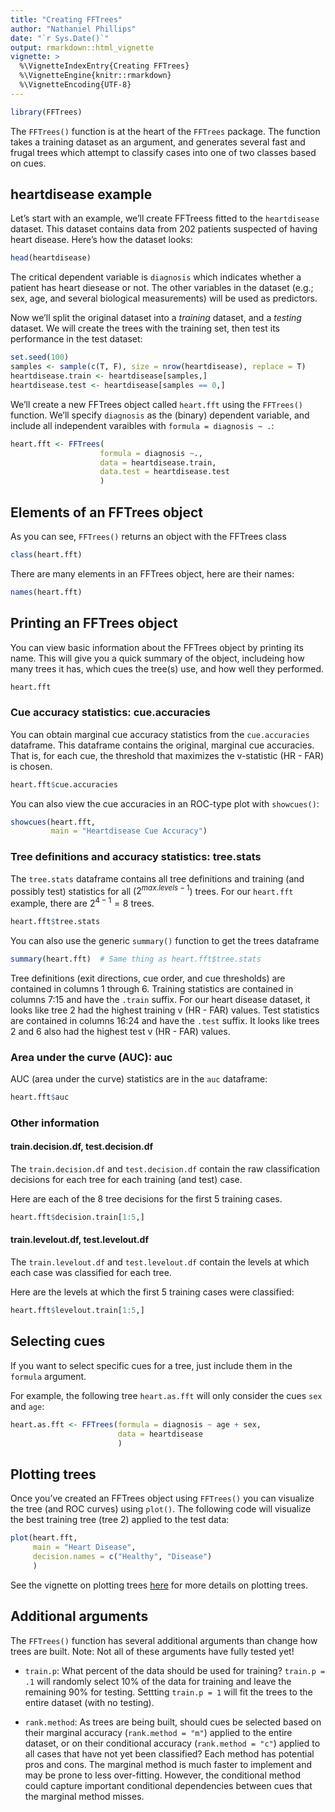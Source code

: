 ```yaml
---
title: "Creating FFTrees"
author: "Nathaniel Phillips"
date: "`r Sys.Date()`"
output: rmarkdown::html_vignette
vignette: >
  %\VignetteIndexEntry{Creating FFTrees}
  %\VignetteEngine{knitr::rmarkdown}
  %\VignetteEncoding{UTF-8}
---
```

```r
library(FFTrees)
```

The `FFTrees()` function is at the heart of the `FFTrees` package. The function takes a training dataset as an argument, and generates several fast and frugal trees which attempt to classify cases into one of two classes based on cues.

## heartdisease example

Let's start with an example, we'll create FFTreess fitted to the `heartdisease` dataset. This dataset contains data from 202 patients suspected of having heart disease. Here's how the dataset looks:

```r
head(heartdisease)
```

The critical dependent variable is `diagnosis` which indicates whether a patient has heart diesease or not. The other variables in the dataset (e.g.; sex, age, and several biological measurements) will be used as predictors.

Now we'll split the original dataset into a *training* dataset, and a *testing* dataset. We will create the trees with the training set, then test its performance in the test dataset:

```r
set.seed(100)
samples <- sample(c(T, F), size = nrow(heartdisease), replace = T)
heartdisease.train <- heartdisease[samples,]
heartdisease.test <- heartdisease[samples == 0,]
```

We'll create a new FFTrees object called `heart.fft` using the `FFTrees()` function. We'll specify `diagnosis` as the (binary) dependent variable, and include all independent varaibles with `formula = diagnosis ~ .`:

```r
heart.fft <- FFTrees(
                    formula = diagnosis ~.,
                    data = heartdisease.train,
                    data.test = heartdisease.test
                    )
```

## Elements of an FFTrees object

As you can see, `FFTrees()` returns an object with the FFTrees class

```r
class(heart.fft)
```

There are many elements in an FFTrees object, here are their names:

```r
names(heart.fft)
```


## Printing an FFTrees object

You can view basic information about the FFTrees object by printing its name. This will give you a quick summary of the object, includeing how many trees it has, which cues the tree(s) use, and how well they performed.

```r
heart.fft
```


### Cue accuracy statistics: cue.accuracies

You can obtain marginal cue accuracy statistics from the  `cue.accuracies` dataframe. This dataframe contains the original, marginal cue accuracies. That is, for each cue, the threshold that maximizes the v-statistic (HR - FAR) is chosen.

```r
heart.fft$cue.accuracies
```

You can also view the cue accuracies in an ROC-type plot with `showcues()`:

```r
showcues(heart.fft, 
         main = "Heartdisease Cue Accuracy")
```


### Tree definitions and accuracy statistics: tree.stats

The `tree.stats` dataframe contains all tree definitions and training (and possibly test) statistics for all ($2^{max.levels - 1}$) trees. For our `heart.fft` example, there are $2^{4 - 1} = 8$ trees.

```r
heart.fft$tree.stats
```

You can also use the generic `summary()` function to get the trees dataframe

```r
summary(heart.fft)  # Same thing as heart.fft$tree.stats
```

Tree definitions (exit directions, cue order, and cue thresholds) are contained in columns 1 through 6. Training statistics are contained in columns 7:15 and have the `.train` suffix. For our heart disease dataset, it looks like tree 2 had the highest training v (HR - FAR) values. Test statistics are contained in columns 16:24 and have the `.test` suffix. It looks like trees 2 and 6 also had the highest test v (HR - FAR) values. 


### Area under the curve (AUC): auc

AUC (area under the curve) statistics are in the `auc` dataframe:

```r
heart.fft$auc
```


### Other information

#### train.decision.df, test.decision.df

The `train.decision.df` and `test.decision.df` contain the raw classification decisions for each tree for each training (and test) case.

Here are each of the 8 tree decisions for the first 5 training cases.

```r
heart.fft$decision.train[1:5,]
```


#### train.levelout.df, test.levelout.df

The `train.levelout.df` and `test.levelout.df` contain the levels at which each case was classified for each tree.

Here are the levels at which the first 5 training cases were classified:

```r
heart.fft$levelout.train[1:5,]
```


## Selecting cues

If you want to select specific cues for a tree, just include them in the `formula` argument.

For example, the following tree `heart.as.fft` will only consider the cues `sex` and `age`:

```r
heart.as.fft <- FFTrees(formula = diagnosis ~ age + sex,
                        data = heartdisease
                        )
```


## Plotting trees

Once you've created an FFTrees object using `FFTrees()` you can visualize the tree (and ROC curves) using `plot()`. The following code will visualize the best training tree (tree 2) applied to the test data:

```r
plot(heart.fft,
     main = "Heart Disease",
     decision.names = c("Healthy", "Disease")
     )
```

See the vignette on plotting trees [here](FFTrees_plot.html) for more details on plotting trees.

## Additional arguments

The `FFTrees()` function has several additional arguments than change how trees are built. Note: Not all of these arguments have fully tested yet!

- `train.p`: What percent of the data should be used for training? `train.p = .1` will randomly select 10% of the data for training and leave the remaining 90% for testing. Settting `train.p = 1` will fit the trees to the entire dataset (with no testing).

- `rank.method`: As trees are being built, should cues be selected based on their marginal accuracy (`rank.method = "m"`) applied to the entire dataset, or on their conditional accuracy (`rank.method = "c"`) applied to all cases that have not yet been classified? Each method has potential pros and cons. The marginal method is much faster to implement and may be prone to less over-fitting. However, the conditional method could capture important conditional dependencies between cues that the marginal method misses.
